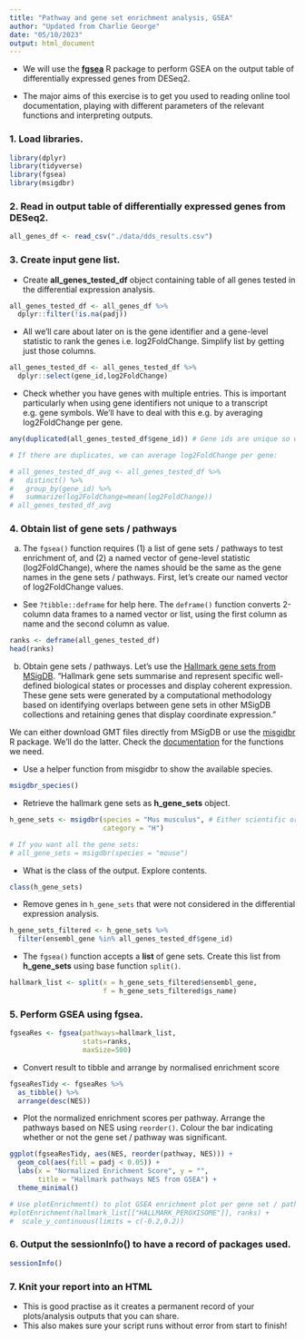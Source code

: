 ```yaml
---
title: "Pathway and gene set enrichment analysis, GSEA"
author: "Updated from Charlie George"
date: "05/10/2023"
output: html_document
---
```


- We will use the [**fgsea**](https://bioconductor.org/packages/release/bioc/html/fgsea.html) R package to perform GSEA on the output table of differentially expressed genes from DESeq2.

- The major aims of this exercise is to get you used to reading online tool documentation, playing with different parameters of the relevant functions and interpreting outputs.

### 1. Load libraries.

```r
library(dplyr)
library(tidyverse)
library(fgsea)
library(msigdbr)
```

### 2. Read in output table of differentially expressed genes from DESeq2.

```r
all_genes_df <- read_csv("./data/dds_results.csv")
```

### 3. Create input gene list.

- Create **all_genes_tested_df** object containing table of all genes tested in the differential expression analysis.

```r
all_genes_tested_df <- all_genes_df %>%
  dplyr::filter(!is.na(padj))
```

- All we’ll care about later on is the gene identifier and a gene-level statistic to rank the genes i.e. log2FoldChange. Simplify list by getting just those columns.  

```r
all_genes_tested_df <- all_genes_tested_df %>%
  dplyr::select(gene_id,log2FoldChange)
```

- Check whether you have genes with multiple entries. This is important particularly when using gene identifiers not unique to a transcript e.g. gene symbols. We'll have to deal with this e.g. by averaging log2FoldChange per gene. 

```r
any(duplicated(all_genes_tested_df$gene_id)) # Gene ids are unique so we'll just proceed

# If there are duplicates, we can average log2FoldChange per gene:

# all_genes_tested_df_avg <- all_genes_tested_df %>% 
#   distinct() %>% 
#   group_by(gene_id) %>% 
#   summarize(log2FoldChange=mean(log2FoldChange))
# all_genes_tested_df_avg
```

### 4. Obtain list of gene sets / pathways

a. The `fgsea()` function requires (1) a list of gene sets / pathways to test enrichment of, and (2) a named vector of gene-level statistic (log2FoldChange), where the names should be the same as the gene names in the gene sets / pathways. First, let’s create our named vector of log2FoldChange values. 

- See `?tibble::deframe` for help here. The `deframe()` function converts 2-column data frames to a named vector or list, using the first column as name and the second column as value.

```r
ranks <- deframe(all_genes_tested_df)
head(ranks)
```
b. Obtain gene sets / pathways. Let’s use the [Hallmark gene sets from MSigDB](https://www.gsea-msigdb.org/gsea/msigdb/human/collections.jsp). "Hallmark gene sets summarise and represent specific well-defined biological states or processes and display coherent expression. These gene sets were generated by a computational methodology based on identifying overlaps between gene sets in other MSigDB collections and retaining genes that display coordinate expression." 

We can either download GMT files directly from MSigDB or use the [misgidbr](https://cran.r-project.org/web/packages/msigdbr/index.html) R package. We'll do the latter. Check the [documentation](https://cran.r-project.org/web/packages/msigdbr/vignettes/msigdbr-intro.html) for the functions we need. 

- Use a helper function from misgidbr to show the available species.

```r
msigdbr_species()
```

- Retrieve the hallmark gene sets as **h_gene_sets** object. 

```r
h_gene_sets <- msigdbr(species = "Mus musculus", # Either scientific or common name is acceptable
                       category = "H")

# If you want all the gene sets:
# all_gene_sets = msigdbr(species = "mouse")
```

- What is the class of the output. Explore contents. 

```r
class(h_gene_sets)
```

- Remove genes in `h_gene_sets` that were not considered in the differential expression analysis.

```r
h_gene_sets_filtered <- h_gene_sets %>% 
  filter(ensembl_gene %in% all_genes_tested_df$gene_id)
```

- The `fgsea()` function accepts a **list** of gene sets. Create this list from **h_gene_sets** using base function `split()`.

```r
hallmark_list <- split(x = h_gene_sets_filtered$ensembl_gene,
                       f = h_gene_sets_filtered$gs_name)
```

### 5. Perform GSEA using **fgsea**.

```r
fgseaRes <- fgsea(pathways=hallmark_list, 
                  stats=ranks, 
                  maxSize=500)
```

- Convert result to tibble and arrange by normalised enrichment score

```r
fgseaResTidy <- fgseaRes %>%
  as_tibble() %>%
  arrange(desc(NES))
```

- Plot the normalized enrichment scores per pathway. Arrange the pathways based on NES using `reorder()`. Colour the bar indicating whether or not the gene set / pathway was significant. 

```r
ggplot(fgseaResTidy, aes(NES, reorder(pathway, NES))) +
  geom_col(aes(fill = padj < 0.05)) +
  labs(x = "Normalized Enrichment Score", y = "",
       title = "Hallmark pathways NES from GSEA") + 
  theme_minimal()

# Use plotEnrichment() to plot GSEA enrichment plot per gene set / pathway
#plotEnrichment(hallmark_list[["HALLMARK_PEROXISOME"]], ranks) +
#  scale_y_continuous(limits = c(-0.2,0.2))
```

### 6. Output the sessionInfo() to have a record of packages used.

```r
sessionInfo()
```

### 7. Knit your report into an HTML 

- This is good practise as it creates a permanent record of your plots/analysis outputs that you can share.
- This also makes sure your script runs without error from start to finish! 


